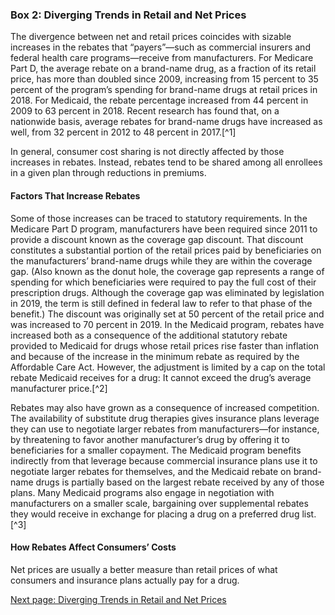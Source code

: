 ---
---
### Box 2: Diverging Trends in Retail and Net Prices

The divergence between net and retail prices coincides with sizable increases in the rebates that “payers”—such as commercial insurers and federal health care programs—receive from manufacturers. For Medicare Part D, the average rebate on a brand-name drug, as a fraction of its retail price, has more than doubled since 2009, increasing from 15 percent to 35 percent of the program’s spending for brand-name drugs at retail prices in 2018. For Medicaid, the rebate percentage increased from 44 percent in 2009 to 63 percent in 2018. Recent research has found that, on a nationwide basis, average rebates for brand-name drugs have increased as well, from 32 percent in 2012 to 48 percent in 2017.[^1]

In general, consumer cost sharing is not directly affected by those increases in rebates. Instead, rebates tend to be shared among all enrollees in a given plan through reductions in premiums.

#### Factors That Increase Rebates

Some of those increases can be traced to statutory requirements. In the Medicare Part D program, manufacturers have been required since 2011 to provide a discount known as the coverage gap discount. That discount constitutes a substantial portion of the retail prices paid by beneficiaries on the manufacturers’ brand-name drugs while they are within the coverage gap. (Also known as the donut hole, the coverage gap represents a range of spending for which beneficiaries were required to pay the full cost of their prescription drugs. Although the coverage gap was eliminated by legislation in 2019, the term is still defined in federal law to refer to that phase of the benefit.) The discount was originally set at 50 percent of the retail price and was increased to 70 percent in 2019. In the Medicaid program, rebates have increased both as a consequence of the additional statutory rebate provided to Medicaid for drugs whose retail prices rise faster than inflation and because of the increase in the minimum rebate as required by the Affordable Care Act. However, the adjustment is limited by a cap on the total rebate Medicaid receives for a drug: It cannot exceed the drug’s average manufacturer price.[^2]

Rebates may also have grown as a consequence of increased competition. The availability of substitute drug therapies gives insurance plans leverage they can use to negotiate larger rebates from manufacturers—for instance, by threatening to favor another manufacturer’s drug by offering it to beneficiaries for a smaller copayment. The Medicaid program benefits indirectly from that leverage because commercial insurance plans use it to negotiate larger rebates for themselves, and the Medicaid rebate on brand-name drugs is partially based on the largest rebate received by any of those plans. Many Medicaid programs also engage in negotiation with manufacturers on a smaller scale, bargaining over supplemental rebates they would receive in exchange for placing a drug on a preferred drug list.[^3]

#### How Rebates Affect Consumers’ Costs

Net prices are usually a better measure than retail prices of what consumers and insurance plans actually pay for a drug.

[Next page: Diverging Trends in Retail and Net Prices](notes/cbo_report_jan2022_pdsup_box_diverging2.mdx)